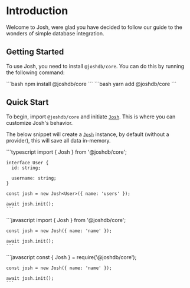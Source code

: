 
# Introduction

Welcome to Josh, were glad you have decided to follow our guide to the wonders of simple database integration.

## Getting Started

To use Josh, you need to install `@joshdb/core`. You can do this by running the following command:

<Codeblock type="NPM_YARN">
  <CodeblockContent type="NPM_YARN" index={CodeblockIndex.NPM}>
    ```bash
    npm install @joshdb/core
    ```
  </CodeblockContent>

  <CodeblockContent type="NPM_YARN" index={CodeblockIndex.Yarn}>
    ```bash
    yarn add @joshdb/core
    ```
    </CodeblockContent>
</Codeblock>

## Quick Start

To begin, import `@joshdb/core` and initiate [`Josh`](https://github.com/josh-development/core/blob/main/src/lib/structures/Josh.ts). This is where you can customize Josh's behavior.

The below snippet will create a [`Josh`](https://github.com/josh-development/core/blob/main/src/lib/structures/Josh.ts) instance, by default (without a provider), this will save all data in-memory.

<Codeblock type="TYPESCRIPT_ESM_COMMONJS">
  <CodeblockContent type="TYPESCRIPT_ESM_COMMONJS" index={CodeblockIndex.TypeScript}>
    ```typescript
    import { Josh } from '@joshdb/core';

    interface User {
      id: string;

      username: string;
    }

    const josh = new Josh<User>({ name: 'users' });

    await josh.init();
    ```

  </CodeblockContent>

  <CodeblockContent type="TYPESCRIPT_ESM_COMMONJS" index={CodeblockIndex.ESM}>
    ```javascript
    import { Josh } from '@joshdb/core';

    const josh = new Josh({ name: 'name' });

    await josh.init();
    ```

  </CodeblockContent>

  <CodeblockContent type="TYPESCRIPT_ESM_COMMONJS" index={CodeblockIndex.CommonJS}>
    ```javascript
    const { Josh } = require('@joshdb/core');

    const josh = new Josh({ name: 'name' });

    await josh.init();
    ```

  </CodeblockContent>
</Codeblock>
